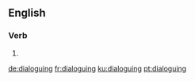 ==English==

===Verb===
{{head|en|present participle}}

# {{present participle of|dialogue|lang=en|nocat=1}}

[[de:dialoguing]]
[[fr:dialoguing]]
[[ku:dialoguing]]
[[pt:dialoguing]]